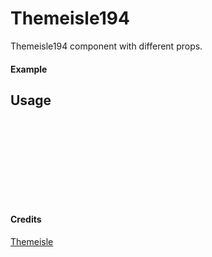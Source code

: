 
<Meta of={Themeisle194} title="Themeisle/Themeisle194" />

# Themeisle194

Themeisle194 component with different props.

#### Example

<Canvas of={Themeisle194.Primary} />

## Usage

```ts
import { Themeisle194 } from "yadl-ui";

const Example = () => {
  return (
      <Themeisle194 />
  );
};

export default Example;
```

#### Credits
[Themeisle](https://themeisle.com/illustrations)
